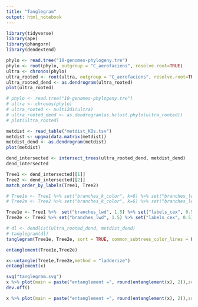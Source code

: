 ```yaml
---
title: "Tanglegram"
output: html_notebook
---
```


```r
library(tidyverse)
library(ape)
library(phangorn)
library(dendextend)
```

```r
phylo <- read.tree("10-genomes-phylogeny.tre")
phylo <- root(phylo, outgroup = "C_aerofaciens", resolve.root=TRUE)
ultra <- chronos(phylo)
ultra_rooted <- root(ultra, outgroup = "C_aerofaciens", resolve.root=TRUE)
ultra_rooted_dend <- as.dendrogram(ultra_rooted)
plot(ultra_rooted)

# phylo <- read.tree("10-genomes-phylogeny.tre")
# ultra <- chronos(phylo)
# ultra_rooted <- multi2di(ultra)
# ultra_rooted_dend <- as.dendrogram(as.hclust.phylo(ultra_rooted))
# plot(ultra_rooted)
```

```r
metdist <- read_table("metdist_KOs.tsv")
metdist <- upgma(data.matrix(metdist))
metdist_dend <- as.dendrogram(metdist)
plot(metdist)
```




```r
dend_intersected <- intersect_trees(ultra_rooted_dend, metdist_dend)
dend_intersected
```
```r
Tree1 <- dend_intersected[[1]]
Tree2 <- dend_intersected[[2]]
match_order_by_labels(Tree1, Tree2)
```
```r
# Tree1e <- Tree1 %>% set("branches_k_color", k=6) %>% set("branches_lwd", 1.5) %>% set("labels_cex", 0.5)
# Tree2e <- Tree2 %>% set("branches_k_color", k=6) %>% set("branches_lwd", 1.5) %>% set("labels_cex", 0.5)

Tree1e <- Tree1 %>%  set("branches_lwd", 1.5) %>% set("labels_cex", 0.5)
Tree2e <- Tree2 %>% set("branches_lwd", 1.5) %>% set("labels_cex", 0.5)
```



```r
# dl <- dendlist(ultra_rooted_dend, metdist_dend)
# tanglegram(dl)
tanglegram(Tree1e, Tree2e, sort = TRUE, common_subtrees_color_lines = FALSE, highlight_distinct_edges  = FALSE, highlight_branches_lwd = FALSE)
```
```r
entanglement(Tree1e,Tree2e)
```
```r
x<-untangle(Tree1e,Tree2e,method = "ladderize")
entanglement(x)
```
```r
svg("tanglegram.svg")
x %>% plot(main = paste("entanglement =", round(entanglement(x), 2)),sort = FALSE, common_subtrees_color_lines = FALSE, highlight_distinct_edges  = FALSE, highlight_branches_lwd = FALSE, lwd=2, lab.cex=1.2)
dev.off()
```
```r
x %>% plot(main = paste("entanglement =", round(entanglement(x), 2)),sort = FALSE, common_subtrees_color_lines = FALSE, highlight_distinct_edges  = TRUE, highlight_branches_lwd = FALSE, lwd=2, lab.cex=1.2)
```






